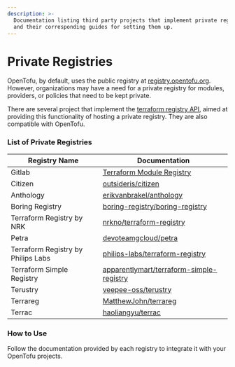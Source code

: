 ```yaml
---
description: >-
  Documentation listing third party projects that implement private registries 
  and their corresponding guides for setting them up.
---
```


# Private Registries

OpenTofu, by default, uses the public registry at [registry.opentofu.org](https://opentofu.org/registry/). 
However, organizations may have a need for a private registry for modules, providers, or policies that need to be kept private.

There are several project that implement the [terraform registry API](https://developer.hashicorp.com/terraform/registry/api-docs), 
aimed at providing this functionality of hosting a private registry. They are also
compatible with OpenTofu.

### List of Private Registries

| Registry Name                     | Documentation                                     |
| ----------------------------      | ------------------------------------------------------ |
| Gitlab                            | [Terraform Module Registry](https://docs.gitlab.com/ee/user/packages/terraform_module_registry/)
| Citizen                           | [outsideris/citizen](https://github.com/outsideris/citizen)                   |
| Anthology                         | [erikvanbrakel/anthology](https://github.com/erikvanbrakel/anthology)         |
| Boring Registry                   | [boring-registry/boring-registry](https://github.com/boring-registry/boring-registry) |
| Terraform Registry by NRK         | [nrkno/terraform-registry](https://github.com/nrkno/terraform-registry)        |
| Petra                             | [devoteamgcloud/petra](https://github.com/devoteamgcloud/petra)               |
| Terraform Registry by Philips Labs| [philips-labs/terraform-registry](https://github.com/philips-labs/terraform-registry) |
| Terraform Simple Registry         | [apparentlymart/terraform-simple-registry](https://github.com/apparentlymart/terraform-simple-registry) |
| Terustry                          | [veepee-oss/terustry](https://github.com/veepee-oss/terustry)                 |
| Terrareg                          | [MatthewJohn/terrareg](https://github.com/MatthewJohn/terrareg)                 |
| Terrac                            | [haoliangyu/terrac](https://github.com/haoliangyu/terrac)                       |

### How to Use

Follow the documentation provided by each registry to integrate it with your OpenTofu projects.